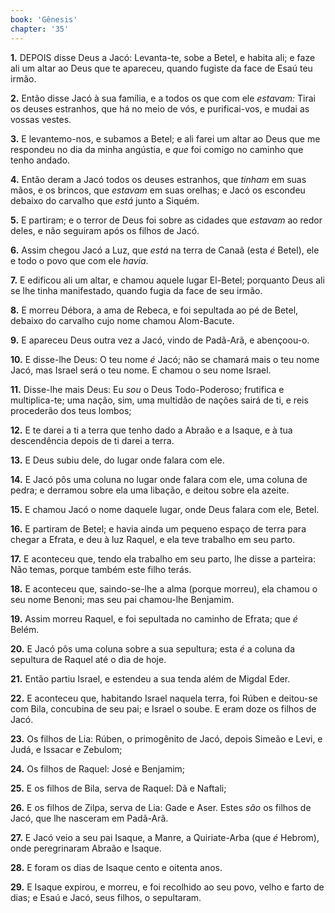 ```yaml
---
book: 'Gênesis'
chapter: '35'
---
```


**1.** DEPOIS disse Deus a Jacó: Levanta-te, sobe a Betel, e habita ali; e faze ali um altar ao Deus que te apareceu, quando fugiste da face de Esaú teu irmão.

**2.** Então disse Jacó à sua família, e a todos os que com ele *estavam:* Tirai os deuses estranhos, que há no meio de vós, e purificai-vos, e mudai as vossas vestes.

**3.** E levantemo-nos, e subamos a Betel; e ali farei um altar ao Deus que me respondeu no dia da minha angústia, e *que* foi comigo no caminho que tenho andado.

**4.** Então deram a Jacó todos os deuses estranhos, que *tinham* em suas mãos, e os brincos, que *estavam* em suas orelhas; e Jacó os escondeu debaixo do carvalho que *está* junto a Siquém.

**5.** E partiram; e o terror de Deus foi sobre as cidades que *estavam* ao redor deles, e não seguiram após os filhos de Jacó.

**6.** Assim chegou Jacó a Luz, que *está* na terra de Canaã (esta *é* Betel), ele e todo o povo que com ele *havia*.

**7.** E edificou ali um altar, e chamou aquele lugar El-Betel; porquanto Deus ali se lhe tinha manifestado, quando fugia da face de seu irmão.

**8.** E morreu Débora, a ama de Rebeca, e foi sepultada ao pé de Betel, debaixo do carvalho cujo nome chamou Alom-Bacute.

**9.** E apareceu Deus outra vez a Jacó, vindo de Padã-Arã, e abençoou-o.

**10.** E disse-lhe Deus: O teu nome *é* Jacó; não se chamará mais o teu nome Jacó, mas Israel será o teu nome. E chamou o seu nome Israel.

**11.** Disse-lhe mais Deus: Eu *sou* o Deus Todo-Poderoso; frutifica e multiplica-te; uma nação, sim, uma multidão de nações sairá de ti, e reis procederão dos teus lombos;

**12.** E te darei a ti a terra que tenho dado a Abraão e a Isaque, e à tua descendência depois de ti darei a terra.

**13.** E Deus subiu dele, do lugar onde falara com ele.

**14.** E Jacó pôs uma coluna no lugar onde falara com ele, uma coluna de pedra; e derramou sobre ela uma libação, e deitou sobre ela azeite.

**15.** E chamou Jacó o nome daquele lugar, onde Deus falara com ele, Betel.

**16.** E partiram de Betel; e havia ainda um pequeno espaço de terra para chegar a Efrata, e deu à luz Raquel, e ela teve trabalho em seu parto.

**17.** E aconteceu que, tendo ela trabalho em seu parto, lhe disse a parteira: Não temas, porque também este filho terás.

**18.** E aconteceu que, saindo-se-lhe a alma (porque morreu), ela chamou o seu nome Benoni; mas seu pai chamou-lhe Benjamim.

**19.** Assim morreu Raquel, e foi sepultada no caminho de Efrata; que *é* Belém.

**20.** E Jacó pôs uma coluna sobre a sua sepultura; esta *é* a coluna da sepultura de Raquel até o dia de hoje.

**21.** Então partiu Israel, e estendeu a sua tenda além de Migdal Eder.

**22.** E aconteceu que, habitando Israel naquela terra, foi Rúben e deitou-se com Bila, concubina de seu pai; e Israel o soube. E eram doze os filhos de Jacó.

**23.** Os filhos de Lia: Rúben, o primogênito de Jacó, depois Simeão e Levi, e Judá, e Issacar e Zebulom;

**24.** Os filhos de Raquel: José e Benjamim;

**25.** E os filhos de Bila, serva de Raquel: Dã e Naftali;

**26.** E os filhos de Zilpa, serva de Lia: Gade e Aser. Estes *são* os filhos de Jacó, que lhe nasceram em Padã-Arã.

**27.** E Jacó veio a seu pai Isaque, a Manre, a Quiriate-Arba (que *é* Hebrom), onde peregrinaram Abraão e Isaque.

**28.** E foram os dias de Isaque cento e oitenta anos.

**29.** E Isaque expirou, e morreu, e foi recolhido ao seu povo, velho e farto de dias; e Esaú e Jacó, seus filhos, o sepultaram.